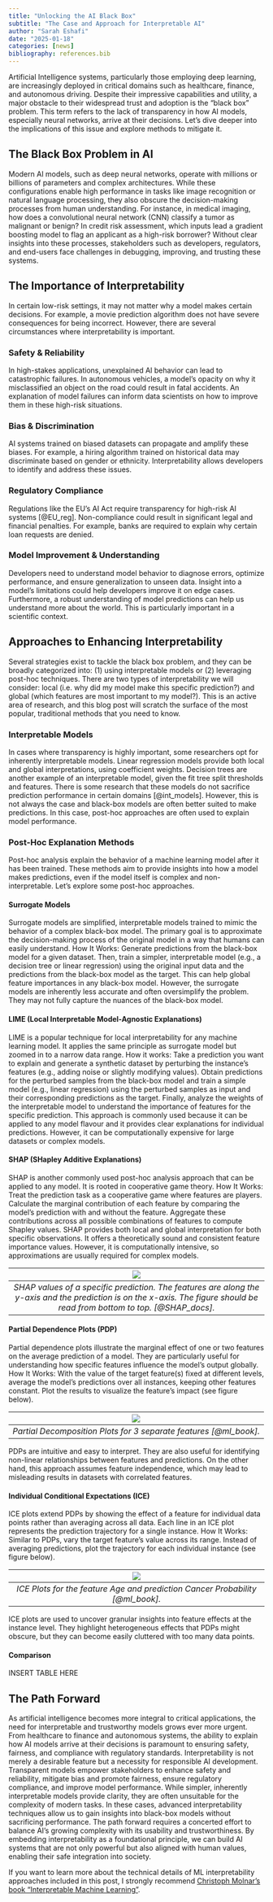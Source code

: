 ---
title: "Unlocking the AI Black Box"
subtitle: "The Case and Approach for Interpretable AI"
author: "Sarah Eshafi"
date: "2025-01-18"
categories: [news]
bibliography: references.bib
---

Artificial Intelligence systems, particularly those employing deep learning, are increasingly deployed in critical domains such as healthcare, finance, and autonomous driving. Despite their impressive capabilities and utility, a major obstacle to their widespread trust and adoption is the "black box" problem. This term refers to the lack of transparency in how AI models, especially neural networks, arrive at their decisions. Let’s dive deeper into the implications of this issue and explore methods to mitigate it.

## The Black Box Problem in AI
Modern AI models, such as deep neural networks, operate with millions or billions of parameters and complex architectures. While these configurations enable high performance in tasks like image recognition or natural language processing, they also obscure the decision-making processes from human understanding. For instance, in medical imaging, how does a convolutional neural network (CNN) classify a tumor as malignant or benign? In credit risk assessment, which inputs lead a gradient boosting model to flag an applicant as a high-risk borrower?
Without clear insights into these processes, stakeholders such as developers, regulators, and end-users face challenges in debugging, improving, and trusting these systems.

## The Importance of Interpretability
In certain low-risk settings, it may not matter why a model makes certain decisions. For example, a movie prediction algorithm does not have severe consequences for being incorrect. However, there are several circumstances where interpretability is important.

### Safety & Reliability
In high-stakes applications, unexplained AI behavior can lead to catastrophic failures. In autonomous vehicles, a model’s opacity on why it misclassified an object on the road could result in fatal accidents. An explanation of model failures can inform data scientists on how to improve them in these high-risk situations.

### Bias & Discrimination
AI systems trained on biased datasets can propagate and amplify these biases. For example, a hiring algorithm trained on historical data may discriminate based on gender or ethnicity. Interpretability allows developers to identify and address these issues.

### Regulatory Compliance
Regulations like the EU’s AI Act require transparency for high-risk AI systems [@EU_reg]. Non-compliance could result in significant legal and financial penalties. For example, banks are required to explain why certain loan requests are denied.

### Model Improvement & Understanding
Developers need to understand model behavior to diagnose errors, optimize performance, and ensure generalization to unseen data. Insight into a model’s limitations could help developers improve it on edge cases. Furthermore, a robust understanding of model predictions can help us understand more about the world. This is particularly important in a scientific context.

## Approaches to Enhancing Interpretability
Several strategies exist to tackle the black box problem, and they can be broadly categorized into: (1) using interpretable models or (2) leveraging post-hoc techniques. There are two types of interpretability we will consider: local (i.e. why did my model make this specific prediction?) and global (which features are most important to my model?). This is an active area of research, and this blog post will scratch the surface of the most popular, traditional methods that you need to know.

### Interpretable Models
In cases where transparency is highly important, some researchers opt for inherently interpretable models. Linear regression models provide both local and global interpretations, using coefficient weights. Decision trees are another example of an interpretable model, given the fit tree split thresholds and features.
There is some research that these models do not sacrifice prediction performance in certain domains [@int_models]. However, this is not always the case and black-box models are often better suited to make predictions. In this case, post-hoc approaches are often used to explain model performance.

### Post-Hoc Explanation Methods
Post-hoc analysis explain the behavior of a machine learning model after it has been trained. These methods aim to provide insights into how a model makes predictions, even if the model itself is complex and non-interpretable. Let’s explore some post-hoc approaches.

#### Surrogate Models
Surrogate models are simplified, interpretable models trained to mimic the behavior of a complex black-box model. The primary goal is to approximate the decision-making process of the original model in a way that humans can easily understand.
How It Works: Generate predictions from the black-box model for a given dataset. Then, train a simpler, interpretable model (e.g., a decision tree or linear regression) using the original input data and the predictions from the black-box model as the target.
This can help global feature importances in any black-box model. However, the surrogate models are inherently less accurate and often oversimplify the problem. They may not fully capture the nuances of the black-box model.

#### LIME (Local Interpretable Model-Agnostic Explanations)
LIME is a popular technique for local interpretability for any machine learning model. It applies the same principle as surrogate model but zoomed in to a narrow data range.
How it works: Take a prediction you want to explain and generate a synthetic dataset by perturbing the instance’s features (e.g., adding noise or slightly modifying values). Obtain predictions for the perturbed samples from the black-box model and train a simple model (e.g., linear regression) using the perturbed samples as input and their corresponding predictions as the target. Finally, analyze the weights of the interpretable model to understand the importance of features for the specific prediction.
This approach is commonly used because it can be applied to any model flavour and it provides clear explanations for individual predictions. However, it can be computationally expensive for large datasets or complex models.

#### SHAP (SHapley Additive Explanations)
SHAP is another commonly used post-hoc analysis approach that can be applied to any model. It is rooted in cooperative game theory. 
How It Works: Treat the prediction task as a cooperative game where features are players. Calculate the marginal contribution of each feature by comparing the model’s prediction with and without the feature. Aggregate these contributions across all possible combinations of features to compute Shapley values.
SHAP provides both local and global interpretation for both specific observations. It offers a theoretically sound and consistent feature importance values. However, it is computationally intensive, so approximations are usually required for complex models.

| ![](SHAP.png) | 
|:--:| 
| *SHAP values of a specific prediction. The features are along the y-axis and the prediction is on the x-axis. The figure should be read from bottom to top. [@SHAP_docs].* |

#### Partial Dependence Plots (PDP)
Partial dependence plots illustrate the marginal effect of one or two features on the average prediction of a model. They are particularly useful for understanding how specific features influence the model's output globally.
How It Works: With the value of the target feature(s) fixed at different levels, average the model’s predictions over all instances, keeping other features constant. Plot the results to visualize the feature’s impact (see figure below). 

| ![](PDP.png) | 
|:--:| 
| *Partial Decomposition Plots for 3 separate features [@ml_book].* |

PDPs are intuitive and easy to interpret. They are also useful for identifying non-linear relationships between features and predictions. On the other hand, this approach assumes feature independence, which may lead to misleading results in datasets with correlated features.

#### Individual Conditional Expectations (ICE)
ICE plots extend PDPs by showing the effect of a feature for individual data points rather than averaging across all data. Each line in an ICE plot represents the prediction trajectory for a single instance.
How It Works: Similar to PDPs, vary the target feature’s value across its range. Instead of averaging predictions, plot the trajectory for each individual instance (see figure below).

| ![](ICE.png) | 
|:--:| 
| *ICE Plots for the feature Age and prediction Cancer Probability [@ml_book].* |

ICE plots are used to uncover granular insights into feature effects at the instance level. They highlight heterogeneous effects that PDPs might obscure, but they can become easily cluttered with too many data points.

#### Comparison
INSERT TABLE HERE

## The Path Forward
As artificial intelligence becomes more integral to critical applications, the need for interpretable and trustworthy models grows ever more urgent. From healthcare to finance and autonomous systems, the ability to explain how AI models arrive at their decisions is paramount to ensuring safety, fairness, and compliance with regulatory standards.
Interpretability is not merely a desirable feature but a necessity for responsible AI development. Transparent models empower stakeholders to enhance safety and reliability, mitigate bias and promote fairness, ensure regulatory compliance, and improve model performance.
While simpler, inherently interpretable models provide clarity, they are often unsuitable for the complexity of modern tasks. In these cases, advanced interpretability techniques allow us to gain insights into black-box models without sacrificing performance.
The path forward requires a concerted effort to balance AI’s growing complexity with its usability and trustworthiness. By embedding interpretability as a foundational principle, we can build AI systems that are not only powerful but also aligned with human values, enabling their safe integration into society.

If you want to learn more about the technical details of ML interpretability approaches included in this post, I strongly recommend [Christoph Molnar’s book “Interpretable Machine Learning”](https://christophm.github.io/interpretable-ml-book/index.html).